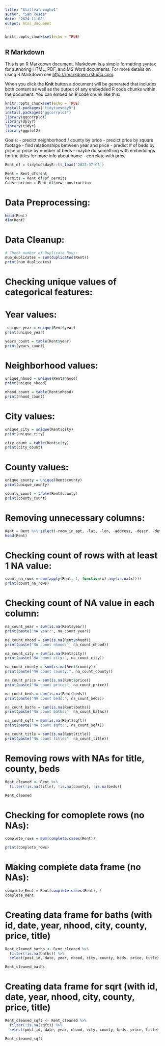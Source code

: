 ```yaml
---
title: "Statlearninghw1"
author: "Sam Reade"
date: "2024-11-08"
output: html_document 
---
```


```r
knitr::opts_chunk$set(echo = TRUE)
```

## R Markdown

This is an R Markdown document. Markdown is a simple formatting syntax for authoring HTML, PDF, and MS Word documents. For more details on using R Markdown see <http://rmarkdown.rstudio.com>.

When you click the **Knit** button a document will be generated that includes both content as well as the output of any embedded R code chunks within the document. You can embed an R code chunk like this:

```r
knitr::opts_chunk$set(echo = TRUE)
install.packages("tidytuesdayR")
install.packages("ggcorrplot")
library(ggcorrplot)
library(dplyr)
library(tidyr)
library(ggplot2)
```
Goals: 
- predict neighborhood / county by price 
- predict price by square footage 
- find relationships between year and price 
- predict # of beds by price or price by number of beds 
- maybe do something with embeddings for the titles for more info about home - correlate with price


```r
Rent_df = tidytuesdayR::tt_load('2022-07-05')
```

```r
Rent = Rent_df$rent
Permits = Rent_df$sf_permits
Construction = Rent_df$new_construction
```

# Data Preprocessing: 

```r
head(Rent)
dim(Rent)
```
# Data Cleanup: 
```r
# Check number of Duplicate Rows: 
num_duplicates = sum(duplicated(Rent))
print(num_duplicates)
```

# Checking unique values of categorical features:

# Year values:
```r
 unique_year = unique(Rent$year)
print(unique_year)

years_count = table(Rent$year)
print(years_count)
```
# Neighborhood values: 
```r
unique_nhood = unique(Rent$nhood)
print(unique_nhood)

nhood_count = table(Rent$nhood)
print(nhood_count)
```
# City values: 
```r
unique_city = unique(Rent$city)
print(unique_city)

city_count = table(Rent$city)
print(city_count)
```
# County values: 
```r
unique_county = unique(Rent$county)
print(unique_county)

county_count = table(Rent$county)
print(county_count)
```
# Removing unnecessary columns: 
```r
Rent = Rent %>% select(-room_in_apt, -lat, -lon, -address, -descr, -details)
head(Rent)
```

# Checking count of rows with at least 1 NA value: 
```r
count_na_rows = sum(apply(Rent, 1, function(x) any(is.na(x))))
print(count_na_rows)
```

# Checking count of NA value in each column: 
```r
na_count_year = sum(is.na(Rent$year))
print(paste("NA year:", na_count_year))

na_count_nhood = sum(is.na(Rent$nhood))
print(paste("NA count nhood:", na_count_nhood))

na_count_city = sum(is.na(Rent$city))
print(paste("NA count city:", na_count_city))

na_count_county = sum(is.na(Rent$county))
print(paste("NA count county:", na_count_county))

na_count_price = sum(is.na(Rent$price))
print(paste("NA count price:", na_count_price))

na_count_beds = sum(is.na(Rent$beds))
print(paste("NA count beds:", na_count_beds))

na_count_baths = sum(is.na(Rent$baths))
print(paste("NA count baths:", na_count_baths))

na_count_sqft = sum(is.na(Rent$sqft))
print(paste("NA count sqft:", na_count_sqft))

na_count_title = sum(is.na(Rent$title))
print(paste("NA count title:", na_count_title))

```
# Removing rows with NAs for title, county, beds 
```r
Rent_cleaned <- Rent %>%
  filter(!is.na(title), !is.na(county), !is.na(beds))

Rent_cleaned
```
# Checking for comoplete rows (no NAs):
```r
complete_rows = sum(complete.cases(Rent))

print(complete_rows)
```

# Making complete data frame (no NAs): 
```r
complete_Rent = Rent[complete.cases(Rent), ]
complete_Rent
```

# Creating data frame for baths (with id, date, year, nhood, city, county, price, title)
```r
Rent_cleaned_baths <- Rent_cleaned %>%
  filter(!is.na(baths)) %>%
  select(post_id, date, year, nhood, city, county, beds, price, title)  

Rent_cleaned_baths
```

# Creating data frame for sqrt (with id, date, year, nhood, city, county, price, title)
```r
Rent_cleaned_sqft <- Rent_cleaned %>%
  filter(!is.na(sqft)) %>%
  select(post_id, date, year, nhood, city, county, beds, price, title)  

Rent_cleaned_sqft
```

